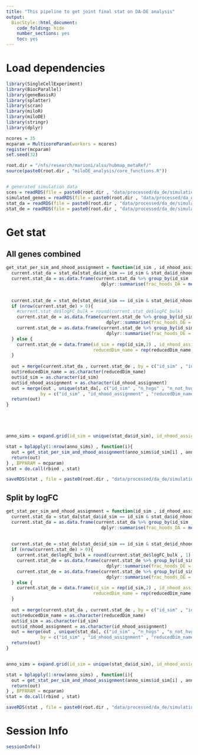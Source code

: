 ```yaml
---
title: "This pipeline to get joint final stat on DA-DE analysis"
output:
  BiocStyle::html_document:
    code_folding: hide
    number_sections: yes
    toc: yes  
---
```

# Load dependencies

```r

library(SingleCellExperiment)
library(BiocParallel)
library(geneBasisR)
library(splatter)
library(scran)
library(miloR)
library(miloDE)
library(stringr)
library(dplyr)

ncores = 35
mcparam = MulticoreParam(workers = ncores)
register(mcparam)
set.seed(32)

root.dir = "/nfs/research/marioni/alsu/hubmap_metaRef/"
source(paste0(root.dir , "miloDE_analysis/core_functions.R"))


# generated simulation data
sces = readRDS(file = paste0(root.dir , "data/processed/da_de/simulations_splatter/sims.Rds"))
simulated_genes = readRDS(file = paste0(root.dir , "data/processed/da_de/simulations_splatter/simulated_genes.Rds"))
stat_da = readRDS(file = paste0(root.dir , "data/processed/da_de/simulations_splatter/stat_da.Rds"))
stat_de = readRDS(file = paste0(root.dir , "data/processed/da_de/simulations_splatter/stat_de.Rds"))

```

# Get stat

## All genes combined

```r


get_stat_per_sim_and_nhood_assignment = function(id_sim , id_nhood_assignment , reducedDim_name , spatialFDR_DA.thresh = 0.1 , spatialFDR_DE.thresh = 0.1){
  current.stat_da = stat_da[stat_da$id_sim == id_sim & stat_da$id_nhood_assignment == id_nhood_assignment & stat_da$reducedDim_name == reducedDim_name, ]
  current.stat_da = as.data.frame(current.stat_da %>% group_by(id_sim , id_nhood_assignment , reducedDim_name) %>% 
                                    dplyr::summarise(frac_hoods_DA = mean(SpatialFDR <= spatialFDR_DA.thresh , na.rm = T)))
  
    
  current.stat_de = stat_de[stat_de$id_sim == id_sim & stat_de$id_nhood_assignment == id_nhood_assignment & stat_de$reducedDim_name == reducedDim_name, ]
  if (nrow(current.stat_de) > 0){
    #current.stat_de$logFC_bulk = round(current.stat_de$logFC_bulk)
    current.stat_de = as.data.frame(current.stat_de %>% group_by(id_sim , id_nhood_assignment , reducedDim_name , Gene , gene_type ) %>% 
                                      dplyr::summarise(frac_hoods_DE = mean(pval_corrected_across_nhoods <= spatialFDR_DE.thresh , na.rm = T)))
    current.stat_de = as.data.frame(current.stat_de %>% group_by(id_sim , id_nhood_assignment , reducedDim_name , gene_type) %>% 
                                      dplyr::summarise(frac_hoods_DE = mean(frac_hoods_DE)))
  } else {
    current.stat_de = data.frame(id_sim = rep(id_sim,2) , id_nhood_assignment = rep(id_nhood_assignment,2) , 
                                 reducedDim_name = rep(reducedDim_name , 2) , gene_type = c("marker" , "not_marker") , frac_hoods_DE = c(NaN , NaN))
  }
  
  out = merge(current.stat_da , current.stat_de , by = c("id_sim" , "id_nhood_assignment" , "reducedDim_name"))
  out$reducedDim_name = as.character(reducedDim_name)
  out$id_sim = as.character(id_sim)
  out$id_nhood_assignment = as.character(id_nhood_assignment)
  out = merge(out , unique(stat_da[, c("id_sim" , "n_hvgs" , "n_not_hvgs", "round_sim" , "order" , "k" , "seed" , "id_nhood_assignment" , "reducedDim_name")]) ,
             by = c("id_sim" , "id_nhood_assignment" , "reducedDim_name") , all.x = T , all.y = F)
  return(out)
}





anno_sims = expand.grid(id_sim = unique(stat_da$id_sim), id_nhood_assignment = unique(stat_da$id_nhood_assignment) ,  reducedDim_name = unique(stat_da$reducedDim_name))

stat = bplapply(1:nrow(anno_sims) , function(i){
  out = get_stat_per_sim_and_nhood_assignment(anno_sims$id_sim[i] , anno_sims$id_nhood_assignment[i] , anno_sims$reducedDim_name[i])
  return(out)
} , BPPARAM = mcparam)
stat = do.call(rbind , stat)

saveRDS(stat , file = paste0(root.dir , "data/processed/da_de/simulations_splatter/stat_combined_all_genes.Rds"))


```

## Split by logFC

```r


get_stat_per_sim_and_nhood_assignment = function(id_sim , id_nhood_assignment , reducedDim_name , spatialFDR_DA.thresh = 0.1 , spatialFDR_DE.thresh = 0.1){
  current.stat_da = stat_da[stat_da$id_sim == id_sim & stat_da$id_nhood_assignment == id_nhood_assignment & stat_da$reducedDim_name == reducedDim_name, ]
  current.stat_da = as.data.frame(current.stat_da %>% group_by(id_sim , id_nhood_assignment , reducedDim_name) %>% 
                                    dplyr::summarise(frac_hoods_DA = mean(SpatialFDR <= spatialFDR_DA.thresh , na.rm = T)))
  
    
  current.stat_de = stat_de[stat_de$id_sim == id_sim & stat_de$id_nhood_assignment == id_nhood_assignment & stat_de$reducedDim_name == reducedDim_name, ]
  if (nrow(current.stat_de) > 0){
    current.stat_de$logFC_bulk = round(current.stat_de$logFC_bulk , 1)
    current.stat_de = as.data.frame(current.stat_de %>% group_by(id_sim , id_nhood_assignment , reducedDim_name , Gene , gene_type , logFC_bulk) %>% 
                                      dplyr::summarise(frac_hoods_DE = mean(pval_corrected_across_nhoods <= spatialFDR_DE.thresh , na.rm = T)))
    current.stat_de = as.data.frame(current.stat_de %>% group_by(id_sim , id_nhood_assignment , reducedDim_name , gene_type , logFC_bulk) %>% 
                                      dplyr::summarise(frac_hoods_DE = mean(frac_hoods_DE)))
  } else {
    current.stat_de = data.frame(id_sim = rep(id_sim,2) , id_nhood_assignment = rep(id_nhood_assignment,2) , 
                                 reducedDim_name = rep(reducedDim_name , 2) , gene_type = c("marker" , "not_marker") , logFC_bulk = c(NaN , NaN) , frac_hoods_DE = c(NaN , NaN))
  }
  
  out = merge(current.stat_da , current.stat_de , by = c("id_sim" , "id_nhood_assignment" , "reducedDim_name"))
  out$reducedDim_name = as.character(reducedDim_name)
  out$id_sim = as.character(id_sim)
  out$id_nhood_assignment = as.character(id_nhood_assignment)
  out = merge(out , unique(stat_da[, c("id_sim" , "n_hvgs" , "n_not_hvgs", "round_sim" , "order" , "k" , "seed" , "id_nhood_assignment" , "reducedDim_name")]) ,
             by = c("id_sim" , "id_nhood_assignment" , "reducedDim_name") , all.x = T , all.y = F)
  return(out)
}


anno_sims = expand.grid(id_sim = unique(stat_da$id_sim), id_nhood_assignment = unique(stat_da$id_nhood_assignment) ,  reducedDim_name = unique(stat_da$reducedDim_name))

stat = bplapply(1:nrow(anno_sims) , function(i){
  out = get_stat_per_sim_and_nhood_assignment(anno_sims$id_sim[i] , anno_sims$id_nhood_assignment[i] , anno_sims$reducedDim_name[i])
  return(out)
} , BPPARAM = mcparam)
stat = do.call(rbind , stat)

saveRDS(stat , file = paste0(root.dir , "data/processed/da_de/simulations_splatter/stat_combined_split_by_logFC.Rds"))


```


# Session Info

```r
sessionInfo()
```
